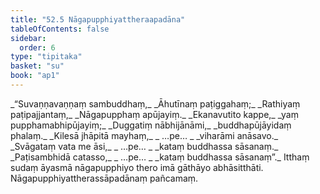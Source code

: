 ```yaml
---
title: "52.5 Nāgapupphiyattheraapadāna"
tableOfContents: false
sidebar:
  order: 6
type: "tipitaka"
basket: "su"
book: "ap1"
---
```



<DynamicBreadcrumb />

<Division number="23" book="ap1">

<Paragraph number="6721" type="verses" book="ap1">
_“Suvaṇṇavaṇṇaṃ sambuddhaṃ,_  
_Āhutīnaṃ paṭiggahaṃ;_  
_Rathiyaṃ paṭipajjantaṃ,_  
_Nāgapupphaṃ apūjayiṃ._  

</Paragraph>

</Division>
<Division number="24" book="ap1">

<Paragraph number="6722" type="verses" book="ap1">
_Ekanavutito kappe,_  
_yaṃ pupphamabhipūjayiṃ;_  
_Duggatiṃ nābhijānāmi,_  
_buddhapūjāyidaṃ phalaṃ._  

</Paragraph>

</Division>
<Division number="25" book="ap1">

<Paragraph number="6723" type="verses" book="ap1">
_Kilesā jhāpitā mayhaṃ,_  
_ …pe… _  
_viharāmi anāsavo._  

</Paragraph>

</Division>
<Division number="26" book="ap1">

<Paragraph number="6724" type="verses" book="ap1">
_Svāgataṃ vata me āsi,_  
_ …pe… _  
_kataṃ buddhassa sāsanaṃ._  

</Paragraph>

</Division>
<Division number="27" book="ap1">

<Paragraph number="6725" type="verses" book="ap1">
_Paṭisambhidā catasso,_  
_ …pe… _  
_kataṃ buddhassa sāsanaṃ”._  

</Paragraph>

<Paragraph number="6726" book="ap1">
Itthaṃ sudaṃ āyasmā nāgapupphiyo thero imā gāthāyo abhāsitthāti.

</Paragraph>
</Division>

<Paragraph number="6727" type="center" book="ap1">
Nāgapupphiyattherassāpadānaṃ pañcamaṃ.
</Paragraph>